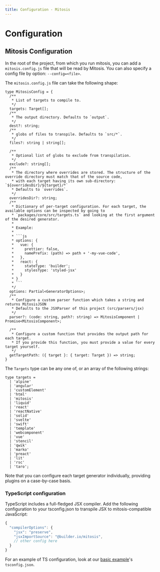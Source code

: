 ```yaml
---
title: Configuration - Mitosis
---
```


# Configuration

## Mitosis Configuration

In the root of the project, from which you run mitosis, you can add a `mitosis.config.js` file that will be read by Mitosis. You can also specify a config file by option: `--config=<file>`.

The `mitosis.config.js` file can take the following shape:

```tsx
type MitosisConfig = {
  /**
   * List of targets to compile to.
   */
  targets: Target[];
  /**
   * The output directory. Defaults to `output`.
   */
  dest?: string;
  /**
   * globs of files to transpile. Defaults to `src/*`.
   */
  files?: string | string[];

  /**
   * Optional list of globs to exclude from transpilation.
   */
  exclude?: string[];
  /**
   * The directory where overrides are stored. The structure of the override directory must match that of the source code,
   * with each target having its own sub-directory: `${overridesDir}/${target}/*`
   * Defaults to `overrides`.
   */
  overridesDir?: string;
  /**
   * Dictionary of per-target configuration. For each target, the available options can be inspected by going to
   * `packages/core/src/targets.ts` and looking at the first argument of the desired generator.
   *
   * Example:
   *
   * ```js
   * options: {
   *   vue: {
   *     prettier: false,
   *     namePrefix: (path) => path + '-my-vue-code',
   *   },
   *   react: {
   *     stateType: 'builder';
   *     stylesType: 'styled-jsx'
   *   }
   * }
   * ```
   */
  options: Partial<GeneratorOptions>;
  /**
   * Configure a custom parser function which takes a string and returns MitosisJSON
   * Defaults to the JSXParser of this project (src/parsers/jsx)
   */
  parser?: (code: string, path?: string) => MitosisComponent | Promise<MitosisComponent>;

  /**
   * Configure a custom function that provides the output path for each target.
   * If you provide this function, you must provide a value for every target yourself.
   */
  getTargetPath: ({ target }: { target: Target }) => string;
}
```

The `Targets` type can be any one of, or an array of the following strings:

```tsx
type targets =
  | 'alpine'
  | 'angular'
  | 'customElement'
  | 'html'
  | 'mitosis'
  | 'liquid'
  | 'react'
  | 'reactNative'
  | 'solid'
  | 'svelte'
  | 'swift'
  | 'template'
  | 'webcomponent'
  | 'vue'
  | 'stencil'
  | 'qwik'
  | 'marko'
  | 'preact'
  | 'lit'
  | 'rsc'
  | 'taro';
```

Note that you can configure each target generator individually, providing plugins on a case-by-case basis.

### TypeScript configuration

TypeScript includes a full-fledged JSX compiler. Add the following configuration to your tsconfig.json to transpile JSX to mitosis-compatible JavaScript:

```js
{
  "compilerOptions": {
    "jsx": "preserve",
    "jsxImportSource": "@builder.io/mitosis",
    // other config here
  }
}
```

For an example of TS configuration, look at our [basic example](https://github.com/BuilderIO/mitosis/tree/main/examples/basic/tsconfig.json)'s `tsconfig.json`.
